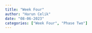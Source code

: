 ```yaml
---
title: "Week Four"
author: "Harun Celik"
date: "08-06-2023"
categories: ["Week Four", "Phase Two"]
---
```


